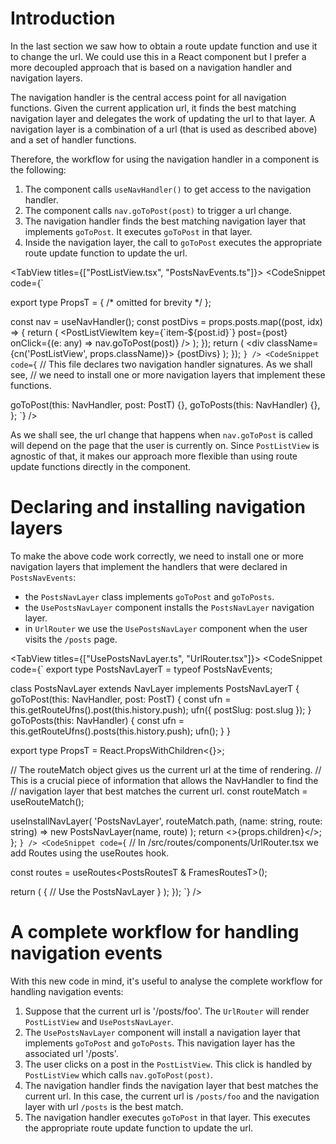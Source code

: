 # Introduction

In the last section we saw how to obtain a route update function and use it to change the url.
We could use this in a React component but I prefer a more decoupled approach that is based
on a navigation handler and navigation layers.

The navigation handler is the central access point for all navigation functions.
Given the current application url, it finds the best matching navigation layer and delegates the
work of updating the url to that layer. A navigation layer is a combination
of a url (that is used as described above) and a set of handler functions.

Therefore, the workflow for using the navigation handler in a component is the following:

1. The component calls `useNavHandler()` to get access to the navigation handler.
2. The component calls `nav.goToPost(post)` to trigger a url change.
3. The navigation handler finds the best matching navigation layer that implements `goToPost`.
   It executes `goToPost` in that layer.
4. Inside the navigation layer, the call to `goToPost` executes the appropriate route update function
   to update the url.

<TabView titles={["PostListView.tsx", "PostsNavEvents.ts"]}>
<CodeSnippet
  code={`

export type PropsT = { /* omitted for brevity */ };

  const nav = useNavHandler<typeof PostsNavEvents>();
  const postDivs = props.posts.map((post, idx) => {
    return (
      <PostListViewItem
        key={\`item-\$\{post.id\}\`}
        post={post}
        onClick={(e: any) => nav.goToPost(post)}
      />
    );
  });
  return (
    <div className={cn('PostListView', props.className)}>
      {postDivs}
    </div>
  );
});
`}
/>
<CodeSnippet
  code={`
// This file declares two navigation handler signatures. As we shall see,
// we need to install one or more navigation layers that implement these functions.


  goToPost(this: NavHandler, post: PostT) {},
  goToPosts(this: NavHandler) {},
};
`}
/>
</TabView>

As we shall see, the url change that happens when `nav.goToPost` is called will depend
on the page that the user is currently on. Since `PostListView` is agnostic of that,
it makes our approach more flexible than using route update functions directly in the
component.

# Declaring and installing navigation layers

To make the above code work correctly, we need to install one or more navigation layers
that implement the handlers that were declared in `PostsNavEvents`:

- the `PostsNavLayer` class implements `goToPost` and `goToPosts`.
- the `UsePostsNavLayer` component installs the `PostsNavLayer` navigation layer.
- in `UrlRouter` we use the `UsePostsNavLayer` component when the user visits the `/posts` page.


<TabView titles={["UsePostsNavLayer.ts", "UrlRouter.tsx"]}>
<CodeSnippet
  code={`
export type PostsNavLayerT = typeof PostsNavEvents;

class PostsNavLayer extends NavLayer implements PostsNavLayerT {
  goToPost(this: NavHandler, post: PostT) {
    const ufn = this.getRouteUfns<DashboardRoutesT>().post(this.history.push);
    ufn({ postSlug: post.slug });
  }
  goToPosts(this: NavHandler) {
    const ufn = this.getRouteUfns<DashboardRoutesT>().posts(this.history.push);
    ufn();
  }
}

export type PropsT = React.PropsWithChildren<{}>;

  // The routeMatch object gives us the current url at the time of rendering.
  // This is a crucial piece of information that allows the NavHandler to find the
  // navigation layer that best matches the current url.
  const routeMatch = useRouteMatch();

  useInstallNavLayer(
    'PostsNavLayer',
    routeMatch.path,
    (name: string, route: string) => new PostsNavLayer(name, route)
  );
  return <>{props.children}</>;
};
`}
/>
<CodeSnippet
  code={`
// In /src/routes/components/UrlRouter.tsx we add Routes using the useRoutes hook.


  const routes = useRoutes<PostsRoutesT & FramesRoutesT>();

  return (
    <Route path={routes.posts()}>
      {
        // Use the PostsNavLayer
      }
      <UsePostsNavLayer />
      <PostListView />
      <Route path={routes.post()}>
        <PostView />
      </Route>
    </Route>
  );
});
`}
/>
</TabView>

# A complete workflow for handling navigation events

With this new code in mind, it's useful to analyse the complete workflow for handling navigation
events:

1. Suppose that the current url is '/posts/foo'. The `UrlRouter` will render `PostListView` and `UsePostsNavLayer`.
2. The `UsePostsNavLayer` component will install a navigation layer that implements `goToPost` and `goToPosts`.
   This navigation layer has the associated url '/posts'.
3. The user clicks on a post in the `PostListView`. This click is handled by `PostListView` which calls `nav.goToPost(post)`.
4. The navigation handler finds the navigation layer that best matches the current url.
   In this case, the current url is `/posts/foo` and the navigation layer with url `/posts` is the best match.
5. The navigation handler executes `goToPost` in that layer. This executes the appropriate route update
   function to update the url.
